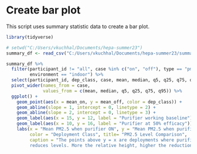 # Create bar plot
This script uses summary statistic data to create a bar plot.

```r
library(tidyverse)
```

```r
# setwd("C:/Users/vkuchhal/Documents/hepa-summer23")
summary_df <- read_csv("C:/Users/vkuchhal/Documents/hepa-summer23/summary/Community_All/s_All_M_quants.csv")

```
```r
summary_df %>%
  filter(participant_id != "all", case %in% c("on", "off"), type == "pm25",
         environment == "indoor") %>%
  select(participant_id, dep_class, case, mean, median, q5, q25, q75, q95) %>%
  pivot_wider(names_from = case, 
              values_from = c(mean, median, q5, q25, q75, q95)) %>%
  ggplot() +
    geom_point(aes(x = mean_on, y = mean_off, color = dep_class)) +
    geom_abline(slope = 1, intercept = 0, linetype = 2) +
    geom_abline(slope = 2, intercept = 0, linetype = 3) +
    geom_label(aes(x = 15, y = 12, label = "Purifier working baseline")) +
    geom_label(aes(x = 10, y = 16, label = "Purifier at 50% efficacy")) +
    labs(x = "Mean PM2.5 when purifier ON", y = "Mean PM2.5 when purifier OFF",
         color = "Deployment Class", title= "PM2.5 Level Comparison",
         caption = "The points above y = x are deployments where purifier 
         reduces levels. More the relative height, higher the reduction")

```
